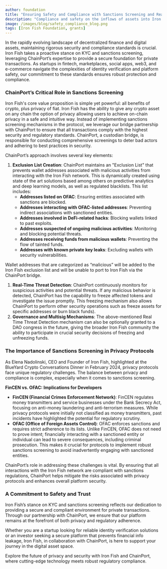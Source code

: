 ```yaml
---
author: foundation
title: "Ensuring Safety and Compliance with Sanctions Screening and Real Time Threat Detection"
description: "Compliance and safety on the inflows of assets into Iron Fish via the ChainPort bridge"
image: /images/blog/safety_compliance_blog.png
tags: [Iron Fish Foundation, grants]
---
```

In the rapidly evolving landscape of decentralized finance and digital assets, maintaining rigorous security and compliance standards is crucial. Iron Fish takes a proactive stance on KYC and sanctions screening, leveraging ChainPort’s expertise to provide a secure foundation for private transactions. As startups in fintech, marketplaces, social apps, web3, and e-commerce navigate the complexities of identity verification and platform safety, our commitment to these standards ensures robust protection and compliance.

### ChainPort’s Critical Role in Sanctions Screening

Iron Fish's core value proposition is simple yet powerful: all benefits of crypto, plus privacy of fiat. Iron Fish has the ability to give any crypto asset on any chain the option of privacy allowing users to achieve on-chain privacy in a safe and intuitive way. Instead of implementing sanctions screening mechanisms in the protocol, we leverage our bridge partnership with ChainPort to ensure that all transactions comply with the highest security and regulatory standards. ChainPort, a custodian bridge, is responsible for conducting comprehensive screenings to deter bad actors and adhering to best practices in security.

ChainPort’s approach involves several key elements:

1. **Exclusion List Creation**: ChainPort maintains an "Exclusion List" that prevents wallet addresses associated with malicious activities from interacting with the Iron Fish network. This is dynamically created using state of the art solutions based among others on predictive analytics and deep learning models, as well as regulated blacklists. This list includes:
    - **Addresses listed on OFAC**: Ensuring entities associated with sanctions are blocked.
    - **Addresses interacting with OFAC-listed addresses**: Preventing indirect associations with sanctioned entities.
    - **Addresses involved in DeFi-related hacks**: Blocking wallets linked to past exploits.
    - **Addresses suspected of ongoing malicious activities**: Monitoring and blocking potential threats.
    - **Addresses receiving funds from malicious wallets**: Preventing the flow of tainted funds.
    - **Addresses with known private key leaks**: Excluding wallets with security vulnerabilities.

Wallet addresses that are categorized as “malicious” will be added to the Iron Fish exclusion list and will be unable to port to Iron Fish via the ChainPort bridge.

1. **Real-Time Threat Detection**: ChainPort continuously monitors for suspicious activities and potential threats. If any malicious behavior is detected, ChainPort has the capability to freeze affected tokens and investigate the issue promptly. This freezing mechanism also allows ChainPort to perform other security operations such as freeze assets for specific addresses or burn black funds).
2. **Governance and Multisig Mechanisms**: The above-mentioned Real Time Threat Detection mechanism can also be optionally granted to a DAO congress in the future, giving the broader Iron Fish community the ability to participate in crucial security decisions of freezing and unfreezing funds.

### The Importance of Sanctions Screening in Privacy Protocols

As Elena Nadolinski, CEO and Founder of Iron Fish, highlighted at the BlueYard Crypto Conversations Dinner in February 2024, privacy protocols face unique regulatory challenges. The balance between privacy and compliance is complex, especially when it comes to sanctions screening.

**FinCEN vs. OFAC: Implications for Developers**

- **FinCEN (Financial Crimes Enforcement Network)**: FinCEN regulates money transmitters and service businesses under the Bank Secrecy Act, focusing on anti-money laundering and anti-terrorism measures. While privacy protocols were initially not classified as money transmitters, past incidents have highlighted the potential for regulatory scrutiny.
- **OFAC (Office of Foreign Assets Control)**: OFAC enforces sanctions and requires strict adherence to its lists. Unlike FinCEN, OFAC does not need to prove intent; financially interacting with a sanctioned entity or individual can lead to severe consequences, including criminal prosecution. This makes it crucial for protocols to implement robust sanctions screening to avoid inadvertently engaging with sanctioned entities.

ChainPort’s role in addressing these challenges is vital. By ensuring that all interactions with the Iron Fish network are compliant with sanctions regulations, ChainPort helps mitigate the risks associated with privacy protocols and enhances overall platform security.

### A Commitment to Safety and Trust

Iron Fish’s stance on KYC and sanctions screening reflects our dedication to providing a secure and compliant environment for private transactions. Through our partnership with ChainPort, we ensure that our platform remains at the forefront of both privacy and regulatory adherence.

Whether you are a startup looking for reliable identity verification solutions or an investor seeking a secure platform that prevents financial info leakage, Iron Fish, in collaboration with ChainPort, is here to support your journey in the digital asset space.

Explore the future of privacy and security with Iron Fish and ChainPort, where cutting-edge technology meets robust regulatory compliance.

